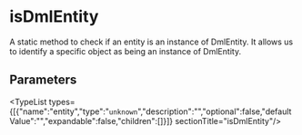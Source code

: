 
# isDmlEntity

A static method to check if an entity is an instance of DmlEntity.
It allows us to identify a specific object as being an instance of
DmlEntity.

## Parameters

<TypeList types={[{"name":"entity","type":"`unknown`","description":"","optional":false,"defaultValue":"","expandable":false,"children":[]}]}  sectionTitle="isDmlEntity"/>
